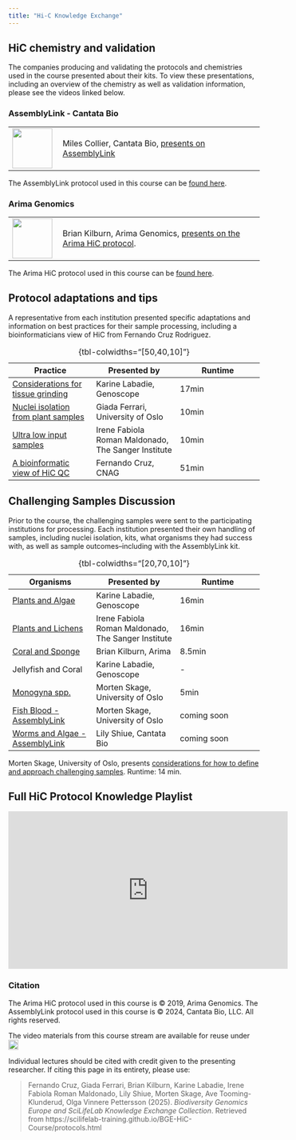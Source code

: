 ```yaml
---
title: "Hi-C Knowledge Exchange"
---
```


## HiC chemistry and validation
The companies producing and validating the protocols and chemistries used in the course presented about their kits. To view these presentations, including an overview of the chemistry as well as validation information, please see the videos linked below.

### AssemblyLink - Cantata Bio
<table>
<tr>
    <td style="width: 20%;"><img src="img/Cantata-bio.png" alt="" width="80"></td>
    <td style="width: 80%;">Miles Collier, Cantata Bio, [presents on AssemblyLink](https://youtu.be/wvxLq_p7jCM)</td>
</tr>
</table>

The AssemblyLink protocol used in this course can be [found here](https://cantatabio.com/wp-content/uploads/2024/06/Dovetail_AssemblyLink_Kit_User_Guide.pdf).

### Arima Genomics
<table>
<tr>
    <td style="width: 20%;"><img src="img/Arima-Logo_Homepage.png" alt="" width="80"></td>
    <td style="width: 80%;">Brian Kilburn, Arima Genomics, [presents on the Arima HiC protocol](https://youtu.be/be6gWRLvaio). </td>
</tr>
</table>
The Arima HiC protocol used in this course can be [found here](https://arimagenomics.com/wp-content/files/User-Guide-Arima-HiC-for-Animal-Tissues.pdf).

## Protocol adaptations and tips
A representative from each institution presented specific adaptations and information on best practices for their sample processing, including a bioinformaticians view of HiC from Fernando Cruz Rodriguez.

| Practice | Presented by | Runtime |
|------|------| ------|
|[Considerations for tissue grinding](https://youtu.be/ECRrN4R8F_o)| Karine Labadie, Genoscope | 17min |
|[Nuclei isolation from plant samples](https://youtu.be/q6LZv_P3BU0)| Giada Ferrari, University of Oslo | 10min |
|[Ultra low input samples](https://youtu.be/-8fGqm4_0AY)| Irene Fabiola Roman Maldonado, The Sanger Institute | 10min |
|[A bioinformatic view of HiC QC](https://youtu.be/sqMp2zWQeNI)| Fernando Cruz, CNAG | 51min |

: {tbl-colwidths="[50,40,10]"}

## Challenging Samples Discussion
Prior to the course, the challenging samples were sent to the participating institutions for processing. Each institution presented their own handling of samples, including nuclei isolation, kits, what organisms they had success with, as well as sample outcomes--including with the AssemblyLink kit.

| Organisms | Presented by | Runtime |
|------|------|------|
|[Plants and Algae](https://youtu.be/1n8cDAUcR1g)|Karine Labadie, Genoscope| 16min |
|[Plants and Lichens](https://youtu.be/-84jnDBsDOM)|Irene Fabiola Roman Maldonado, The Sanger Institute| 16min |
|[Coral and Sponge](https://youtu.be/r_4JdeZef4c)|Brian Kilburn, Arima| 8.5min |
|Jellyfish and Coral|Karine Labadie, Genoscope| - |
|[Monogyna spp.](https://youtu.be/--uDYopgWxI)|Morten Skage, University of Oslo| 5min |
|[Fish Blood - AssemblyLink](https://drive.google.com/file/d/1vvJfDGH8jaVG7hZ7dKY29PLT1KdAbt7A/view?usp=share_link)|Morten Skage, University of Oslo|coming soon|
|[Worms and Algae - AssemblyLink](https://drive.google.com/file/d/1cn_TZnpGodunQdl-46eXS7oPY4WmoP_7/view?usp=share_link)|Lily Shiue, Cantata Bio|coming soon|
: {tbl-colwidths="[20,70,10]"}

Morten Skage, University of Oslo, presents [considerations for how to define and approach challenging samples](https://youtu.be/1b5BR9Jz3xc). Runtime: 14 min.


## Full HiC Protocol Knowledge Playlist
<iframe width="560" height="315" src="https://www.youtube.com/embed/videoseries?si=FGZ_5PNlcZWXYVVh&amp;list=PLs-WBtSInuq8paLyCQjei8w72P7WHqY39" title="YouTube video player" frameborder="0" allow="accelerometer; autoplay; clipboard-write; encrypted-media; gyroscope; picture-in-picture; web-share" referrerpolicy="strict-origin-when-cross-origin" allowfullscreen></iframe>

### Citation
The Arima HiC protocol used in this course is © 2019, Arima Genomics. The AssemblyLink protocol used in this course is © 2024, Cantata Bio, LLC. All rights reserved.

The video materials from this course stream are available for reuse under <a href="https://creativecommons.org/licenses/by/4.0/" rel="orcid"><img src="img/CCBY4.0.png" alt="" height="20"/></a>

Individual lectures should be cited with credit given to the presenting researcher. If citing this page in its entirety, please use:

> Fernando Cruz, Giada Ferrari, Brian Kilburn, Karine Labadie, Irene Fabiola Roman Maldonado, Lily Shiue, Morten Skage, Ave Tooming-Klunderud, Olga Vinnere Pettersson (2025). *Biodiversity Genomics Europe and SciLifeLab Knowledge Exchange Collection*. Retrieved from https://scilifelab-training.github.io/BGE-HiC-Course/protocols.html